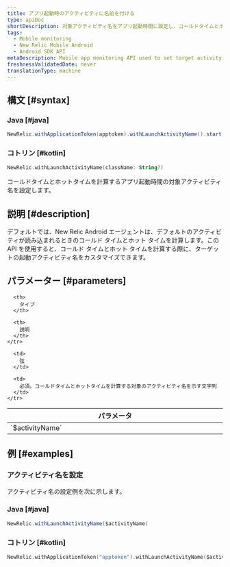 ```yaml
---
title: アプリ起動時のアクティビティに名前を付ける
type: apiDoc
shortDescription: 対象アクティビティ名をアプリ起動時間に設定し、コールドタイムとホットタイムを算出
tags:
  - Mobile monitoring
  - New Relic Mobile Android
  - Android SDK API
metaDescription: Mobile app monitoring API used to set target activity name.
freshnessValidatedDate: never
translationType: machine
---
```


## 構文 [#syntax]

### Java [#java]

```java
NewRelic.withApplicationToken(apptoken).withLaunchActivityName().start(this.getApplication());
```

### コトリン [#kotlin]

```kotlin
NewRelic.withLaunchActivityName(className: String?)
```

コールドタイムとホットタイムを計算するアプリ起動時間の対象アクティビティ名を設定します。

## 説明 [#description]

デフォルトでは、New Relic Android エージェントは、デフォルトのアクティビティが読み込まれるときのコールド タイムとホット タイムを計算します。この API を使用すると、コールド タイムとホット タイムを計算する際に、ターゲットの起動アクティビティ名をカスタマイズできます。

## パラメーター [#parameters]

<table>
  <thead>
    <tr>
      <th width="25%">
        パラメータ
      </th>

      <th>
        タイプ
      </th>

      <th>
        説明
      </th>
    </tr>
  </thead>

  <tbody>
    <tr>
      <td>
        `$activityName`
      </td>

      <td>
        弦
      </td>

      <td>
        必須。コールドタイムとホットタイムを計算する対象のアクティビティ名を示す文字列
      </td>
    </tr>
  </tbody>
</table>

## 例 [#examples]

### アクティビティ名を設定

アクティビティ名の設定例を次に示します。

### Java [#java]

```java
NewRelic.withLaunchActivityName($activityName)
```

### コトリン [#kotlin]

```kotlin
NewRelic.withApplicationToken("apptoken").withLaunchActivityName($activityName).start(applicationContext)
```
